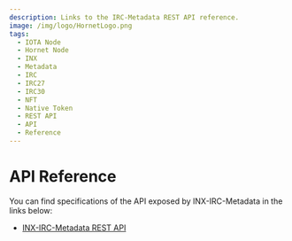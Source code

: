 ```yaml
---
description: Links to the IRC-Metadata REST API reference.
image: /img/logo/HornetLogo.png
tags:
  - IOTA Node
  - Hornet Node
  - INX
  - Metadata
  - IRC
  - IRC27
  - IRC30
  - NFT
  - Native Token
  - REST API
  - API
  - Reference
---
```


# API Reference

You can find specifications of the API exposed by INX-IRC-Metadata in the links below:

- [INX-IRC-Metadata REST API](https://editor.swagger.io/?url=https://raw.githubusercontent.com/iotaledger/inx-irc-metadata/develop/rest-api.yaml)
